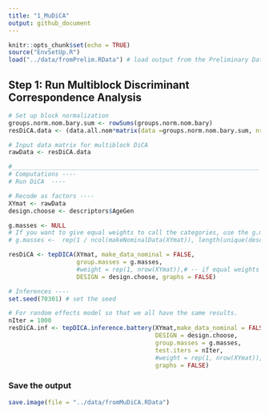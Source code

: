 ```yaml
---
title: "1_MuDiCA"
output: github_document
---
```


```r
knitr::opts_chunk$set(echo = TRUE)
source("EnvSetUp.R")
load("../data/fromPrelim.RData") # load output from the Preliminary Data Cleaning
```

## Step 1: Run Multiblock Discriminant Correspondence Analysis

```r
# Set up block normalization
groups.norm.nom.bary.sum <- rowSums(groups.norm.nom.bary)
resDiCA.data <- (data.all.nom*matrix(data =groups.norm.nom.bary.sum, nrow = dim(data.all.nom)[1], ncol = length(groups.norm.nom.bary.sum),byrow=TRUE))

# Input data matrix for multiblock DiCA
rawData <- resDiCA.data

#_____________________________________________________________________
# Computations ----
# Run DiCA  ----

# Recode as factors ----
XYmat <- rawData
design.choose <- descriptors$AgeGen

g.masses <- NULL
# If you want to give equal weights to call the categories, use the g.masses code below
# g.masses <-  rep(1 / ncol(makeNominalData(XYmat)), length(unique(descriptors$AgeGen)))

resDiCA <- tepDICA(XYmat, make_data_nominal = FALSE, 
                   group.masses = g.masses,
                   #weight = rep(1, nrow(XYmat)),# -- if equal weights for all columns,                    
                   DESIGN = design.choose, graphs = FALSE)

# Inferences ----
set.seed(70301) # set the seed

# For random effects model so that we all have the same results.
nIter = 1000
resDiCA.inf <- tepDICA.inference.battery(XYmat,make_data_nominal = FALSE,
                                         DESIGN = design.choose,
                                         group.masses = g.masses,
                                         test.iters = nIter,
                                         #weight = rep(1, nrow(XYmat)), # -- if equal weights for all columns,
                                         graphs = FALSE)
```

### Save the output
```r
save.image(file = "../data/fromMuDiCA.RData")
```

